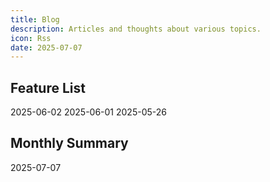 ```yaml
---
title: Blog
description: Articles and thoughts about various topics.
icon: Rss
date: 2025-07-07
---
```


## Feature List

<Cards>
  <ZiaCard  href="blog/2025-06-02" title="More Than Just Fidgeting —— The Astonishing World of Pen Spinning">
    2025-06-02
  </ZiaCard>
  <ZiaCard  href="blog/2025-06-01" title="The Enigma of the Disappearing Bicyclist">
    2025-06-01
  </ZiaCard>
  <ZiaCard  href="blog/why-docs" title="Why DDaaS?">
    2025-05-26
  </ZiaCard>
</Cards>


## Monthly Summary

<Cards>
  <ZiaCard href="blog/ioc" title="Overview">
    2025-07-07
  </ZiaCard>
</Cards>

